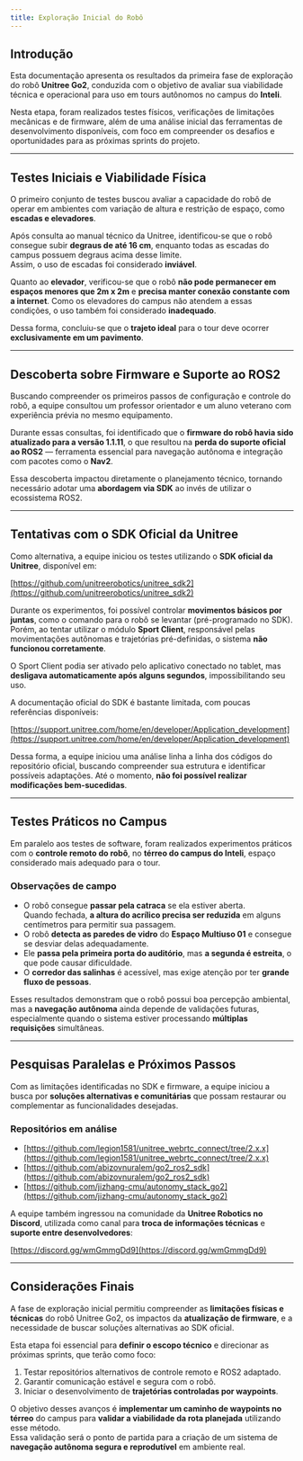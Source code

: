 ```yaml
---
title: Exploração Inicial do Robô
---
```


## Introdução

Esta documentação apresenta os resultados da primeira fase de exploração do robô **Unitree Go2**, conduzida com o objetivo de avaliar sua viabilidade técnica e operacional para uso em tours autônomos no campus do **Inteli**.

Nesta etapa, foram realizados testes físicos, verificações de limitações mecânicas e de firmware, além de uma análise inicial das ferramentas de desenvolvimento disponíveis, com foco em compreender os desafios e oportunidades para as próximas sprints do projeto.

---

## Testes Iniciais e Viabilidade Física

O primeiro conjunto de testes buscou avaliar a capacidade do robô de operar em ambientes com variação de altura e restrição de espaço, como **escadas e elevadores**.

Após consulta ao manual técnico da Unitree, identificou-se que o robô consegue subir **degraus de até 16 cm**, enquanto todas as escadas do campus possuem degraus acima desse limite.  
Assim, o uso de escadas foi considerado **inviável**.

Quanto ao **elevador**, verificou-se que o robô **não pode permanecer em espaços menores que 2m x 2m** e **precisa manter conexão constante com a internet**. Como os elevadores do campus não atendem a essas condições, o uso também foi considerado **inadequado**.

Dessa forma, concluiu-se que o **trajeto ideal** para o tour deve ocorrer **exclusivamente em um pavimento**.

---

## Descoberta sobre Firmware e Suporte ao ROS2

Buscando compreender os primeiros passos de configuração e controle do robô, a equipe consultou um professor orientador e um aluno veterano com experiência prévia no mesmo equipamento.

Durante essas consultas, foi identificado que o **firmware do robô havia sido atualizado para a versão 1.1.11**, o que resultou na **perda do suporte oficial ao ROS2** — ferramenta essencial para navegação autônoma e integração com pacotes como o **Nav2**.

Essa descoberta impactou diretamente o planejamento técnico, tornando necessário adotar uma **abordagem via SDK** ao invés de utilizar o ecossistema ROS2.

---

## Tentativas com o SDK Oficial da Unitree

Como alternativa, a equipe iniciou os testes utilizando o **SDK oficial da Unitree**, disponível em:

[https://github.com/unitreerobotics/unitree_sdk2](https://github.com/unitreerobotics/unitree_sdk2)

Durante os experimentos, foi possível controlar **movimentos básicos por juntas**, como o comando para o robô se levantar (pré-programado no SDK).  
Porém, ao tentar utilizar o módulo **Sport Client**, responsável pelas movimentações autônomas e trajetórias pré-definidas, o sistema **não funcionou corretamente**.

O Sport Client podia ser ativado pelo aplicativo conectado no tablet, mas **desligava automaticamente após alguns segundos**, impossibilitando seu uso.

A documentação oficial do SDK é bastante limitada, com poucas referências disponíveis:

[https://support.unitree.com/home/en/developer/Application_development](https://support.unitree.com/home/en/developer/Application_development)

Dessa forma, a equipe iniciou uma análise linha a linha dos códigos do repositório oficial, buscando compreender sua estrutura e identificar possíveis adaptações. Até o momento, **não foi possível realizar modificações bem-sucedidas**.

---

## Testes Práticos no Campus

Em paralelo aos testes de software, foram realizados experimentos práticos com o **controle remoto do robô**, no **térreo do campus do Inteli**, espaço considerado mais adequado para o tour.

### Observações de campo

- O robô consegue **passar pela catraca** se ela estiver aberta.  
  Quando fechada, **a altura do acrílico precisa ser reduzida** em alguns centímetros para permitir sua passagem.  
- O robô **detecta as paredes de vidro** do **Espaço Multiuso 01** e consegue se desviar delas adequadamente.  
- Ele **passa pela primeira porta do auditório**, mas **a segunda é estreita**, o que pode causar dificuldade.  
- O **corredor das salinhas** é acessível, mas exige atenção por ter **grande fluxo de pessoas**.  

Esses resultados demonstram que o robô possui boa percepção ambiental, mas a **navegação autônoma** ainda depende de validações futuras, especialmente quando o sistema estiver processando **múltiplas requisições** simultâneas.

---

## Pesquisas Paralelas e Próximos Passos

Com as limitações identificadas no SDK e firmware, a equipe iniciou a busca por **soluções alternativas e comunitárias** que possam restaurar ou complementar as funcionalidades desejadas.

### Repositórios em análise

- [https://github.com/legion1581/unitree_webrtc_connect/tree/2.x.x](https://github.com/legion1581/unitree_webrtc_connect/tree/2.x.x)  
- [https://github.com/abizovnuralem/go2_ros2_sdk](https://github.com/abizovnuralem/go2_ros2_sdk)  
- [https://github.com/jizhang-cmu/autonomy_stack_go2](https://github.com/jizhang-cmu/autonomy_stack_go2)

A equipe também ingressou na comunidade da **Unitree Robotics no Discord**, utilizada como canal para **troca de informações técnicas** e **suporte entre desenvolvedores**:

[https://discord.gg/wmGmmgDd9](https://discord.gg/wmGmmgDd9)

---

## Considerações Finais

A fase de exploração inicial permitiu compreender as **limitações físicas e técnicas** do robô Unitree Go2, os impactos da **atualização de firmware**, e a necessidade de buscar soluções alternativas ao SDK oficial.  

Esta etapa foi essencial para **definir o escopo técnico** e direcionar as próximas sprints, que terão como foco:

1. Testar repositórios alternativos de controle remoto e ROS2 adaptado.  
2. Garantir comunicação estável e segura com o robô.  
3. Iniciar o desenvolvimento de **trajetórias controladas por waypoints**.  

O objetivo desses avanços é **implementar um caminho de waypoints no térreo** do campus para **validar a viabilidade da rota planejada** utilizando esse método.  
Essa validação será o ponto de partida para a criação de um sistema de **navegação autônoma segura e reprodutível** em ambiente real.
